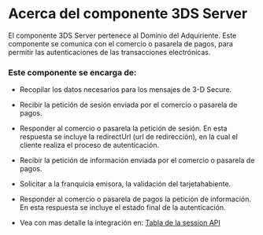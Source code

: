 

# Acerca del componente 3DS Server

El componente 3DS Server pertenece al Dominio del Adquiriente. Este componente se comunica con el comercio o pasarela de pagos, para permitir las autenticaciones de las transacciones electrónicas. 

### Este componente se encarga de:

- Recopilar los datos necesarios para los mensajes de 3-D Secure.

- Recibir la petición de sesión enviada por el comercio o pasarela de pagos.

- Responder al comercio o pasarela la petición de sesión. En esta respuesta se incluye la redirectUrl (url de redirección), en la cual el cliente realiza el proceso de autenticación.

- Recibir la petición de información enviada por el comercio o pasarela de pagos.

- Solicitar a la franquicia emisora, la validación del tarjetahabiente.

- Responder al comercio o pasarela de pagos la petición de información. En esta respuesta se incluye el estado final de la autenticación.

- Vea con mas detalle la integración en: [Tabla de la session API](/three-d-s-server/api/sessions/rules)

